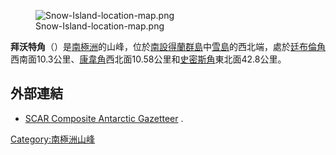 [[Image:Snow-Island-location-map.png|thumb]]

'''拜沃特角'''（{{lang-en|Byewater Point}}）是[[南極洲|南極洲]]的山峰，位於[[南設得蘭群島|南設得蘭群島]]中[[雪島|雪島]]的西北端，處於[[廷布倫角|廷布倫角]]西南面10.3公里、[[康韋角|康韋角]]西北面10.58公里和[[史密斯角_(南設得蘭群島)|史密斯角]]東北面42.8公里。

{{coord|62|45|10|S|61|30|07.4|W|display=title}}

==外部連結==
* [http://data.aad.gov.au/aadc/gaz/scar/ SCAR Composite Antarctic Gazetteer] {{WebCite|url=https://www.webcitation.org/5ug2CfC7m?url=http://data.aad.gov.au/aadc/gaz/scar/ |date=20101202140255 |dateformat=iso }}.

[[Category:南極洲山峰|Category:南極洲山峰]]